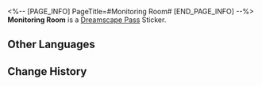 <%-- [PAGE_INFO]
PageTitle=#Monitoring Room#
[END_PAGE_INFO] --%>
{{Stub|Location information}}
{{Item Infobox
|id          = 223402
|image       = Dreamscape Pass Sticker Monitoring Room.png
|type        = Dreamscape Pass Sticker
|type2       = Eldritch Dreamfall (I) Stickers
|invCategory = 
|rarity      = 4
|effect      = Digital stickers that can be used to decorate the pages of the Dreamtour Handbook. They come in many different styles.
|description = 
|source1     = [[Locate the Monitoring Room in the Dreamscape]]
}}
{{Description|It is not you staring at the screen. It is the screen staring at you.}}
'''Monitoring Room''' is a [[Dreamscape Pass]] Sticker.

==Other Languages==
{{Other Languages
|en   = Monitoring Room
|zhs  = 监控室
|zht  = 監控室
|ja   = モニタールーム
|ko   = 감시실
|es   = Sala de vigilancia
|fr   = Salle de surveillance
|ru   = Комната наблюдения
|th   = ห้องมอนิเตอร์
|vi   = Phòng Giám Sát
|de   = Überwachungsraum
|id   = Ruang Monitor
|pt   = Sala de Monitoramento
}}

==Change History==
{{Change History|2.0}}